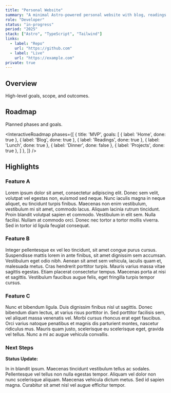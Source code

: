 ```yaml
---
title: "Personal Website"
summary: "A minimal Astro-powered personal website with blog, readings and projects."
role: "Developer"
status: "in-progress"
period: "2025"
stack: ["Astro", "TypeScript", "Tailwind"]
links:
  - label: "Repo"
    url: "https://github.com"
  - label: "Live"
    url: "https://example.com"
private: true
---
```



## Overview

High-level goals, scope, and outcomes.

<Grid cols={1}>
  <InfoList items={[
    { label: 'Tech', value: 'Astro' },
    { label: 'Tech', value: 'TypeScript' },
    { label: 'Tech', value: 'Tailwind' }
  ]} />
  <Callout type="danger" title="Status">
    <InfoList items={[
      { label: 'Current', value: 'in-progress' }, 
      { label: 'Period', value: '2025' }
    ]} />
  </Callout>
</Grid>

## Roadmap

Planned phases and goals.

<InteractiveRoadmap phases={[
  { 
    title: 'MVP', 
    goals: [
    { label: 'Home', done: true },
    { label: 'Blog', done: true },
    { label: 'Readings', done: true },
      { label: 'Lunch', done: true },
      { label: 'Dinner', done: false },
      { label: 'Projects', done: true },
    ]
  },
]} />

## Highlights

### Feature A

Lorem ipsum dolor sit amet, consectetur adipiscing elit. Donec sem velit, volutpat vel egestas non, euismod sed neque. Nunc iaculis magna in neque aliquet, eu tincidunt turpis finibus. Maecenas non enim vestibulum, vestibulum mi sit amet, commodo lacus. Aliquam lacinia rutrum tincidunt. Proin blandit volutpat sapien et commodo. Vestibulum in elit sem. Nulla facilisi. Nullam at commodo orci. Donec nec tortor a tortor mollis viverra. Sed in tortor id ligula feugiat consequat.

### Feature B

Integer pellentesque ex vel leo tincidunt, sit amet congue purus cursus. Suspendisse mattis lorem in ante finibus, sit amet dignissim sem accumsan. Vestibulum eget odio nibh. Aenean sit amet sem vehicula, iaculis quam et, malesuada metus. Cras hendrerit porttitor turpis. Mauris varius massa vitae sagittis egestas. Etiam placerat consectetur tempus. Maecenas porta at nisi et sagittis. Vestibulum faucibus augue felis, eget fringilla turpis tempor cursus.

### Feature C

Nunc et bibendum ligula. Duis dignissim finibus nisl ut sagittis. Donec bibendum diam lectus, at varius risus porttitor in. Sed porttitor facilisis sem, vel aliquet massa venenatis vel. Morbi cursus rhoncus erat eget faucibus. Orci varius natoque penatibus et magnis dis parturient montes, nascetur ridiculus mus. Mauris quam justo, scelerisque eu scelerisque eget, gravida vel tellus. Nunc a mi ac augue vehicula convallis.

### Next Steps

**Status Update:**

In in blandit ipsum. Maecenas tincidunt vestibulum tellus ac sodales. Pellentesque vel tellus non nulla egestas tempor. Aliquam vel dolor non nunc scelerisque aliquam. Maecenas vehicula dictum metus. Sed id sapien magna. Curabitur sit amet nisl vel augue efficitur tempor.
